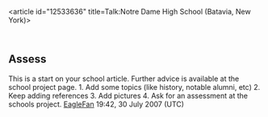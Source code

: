 <article id="12533636" title=Talk:Notre Dame High School (Batavia, New York)>
	<talkpage id="12533636" title="Talk:Notre Dame High School (Batavia, New York)">
{{WikiProject Schools|class=stub|importance=low|needs-infobox=no}}
{{WikiProject Western New York|class=Stub|importance=Low}}
{{Image requested|date=February 2015|schools|in=New York|of=the main School building(s)}}

==Assess==
This is a start on your school article. Further advice is available at the school project page.
1. Add some topics (like history, notable alumni, etc)
2. Keep adding references
3. Add pictures
4. Ask for an assessment at the schools project.
[[User:EagleFan|EagleFan]] 19:42, 30 July 2007 (UTC)
	</talkpage>
</article>